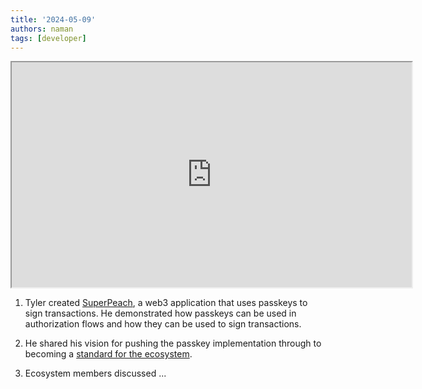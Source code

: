 ```yaml
---
title: '2024-05-09'
authors: naman
tags: [developer]
---
```


<iframe
  src="https://drive.google.com/file/d/1goVLHLJWWwRy1xgBpJa4VF1y9axrlIqA/preview"
  width="640"
  height="360"
  allow="autoplay"
></iframe>

1. Tyler created [SuperPeach](https://superpeach.vercel.app/), a web3 application that uses passkeys to sign transactions. He demonstrated how passkeys can be used in authorization flows and how they can be used to sign transactions.
2. He shared his vision for pushing the passkey implementation through to becoming a [standard for the ecosystem](https://docs.google.com/document/d/1c_Wom6eK1UpC3E7VuQZfOBCLc2d5lvqAhMN7VPieMBQ/edit).

3. Ecosystem members discussed ...
